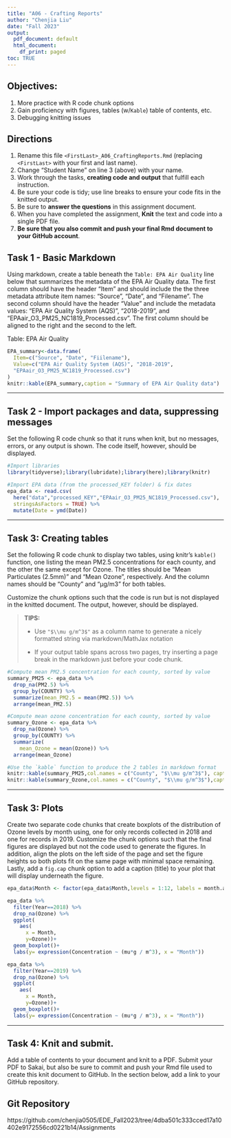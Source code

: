 ```yaml
---
title: "A06 - Crafting Reports"
author: "Chenjia Liu"
date: "Fall 2023"
output:
  pdf_document: default
  html_document:
    df_print: paged
toc: TRUE
---
```


## Objectives:

1.  More practice with R code chunk options
1.  Gain proficiency with figures, tables (w/`Kable`) table of contents, etc.
1.  Debugging knitting issues

## Directions

1.  Rename this file `<FirstLast>_A06_CraftingReports.Rmd` (replacing `<FirstLast>` with your first and last name).
1.  Change "Student Name" on line 3 (above) with your name.
1.  Work through the tasks, **creating code and output** that fulfill each instruction.
1.  Be sure your code is tidy; use line breaks to ensure your code fits in the knitted output.
1.  Be sure to **answer the questions** in this assignment document.
1.  When you have completed the assignment, **Knit** the text and code into a single PDF file.
1.  **Be sure that you also commit and push your final Rmd document to your GitHub account**.

## Task 1 - Basic Markdown

Using markdown, create a table beneath the `Table: EPA Air Quality` line below that summarizes the metadata of the EPA Air Quality data. The first column should have the header "Item" and should include the the three metadata attribute item names: "Source", "Date", and "Filename". The second column should have the header "Value" and include the metadata values: "EPA Air Quality System (AQS)", "2018-2019", and "EPAair_O3_PM25_NC1819_Processed.csv". The first column should be aligned to the right and the second to the left.

Table: EPA Air Quality

```r

EPA_summary<-data.frame(
  Item=c("Source", "Date", "Fiilename"),
  Value=c("EPA Air Quality System (AQS)", "2018-2019",
  "EPAair_O3_PM25_NC1819_Processed.csv")
)
knitr::kable(EPA_summary,caption = "Summary of EPA Air Quality data")
```

---

## Task 2 - Import packages and data, suppressing messages

Set the following R code chunk so that it runs when knit, but no messages, errors, or any output is shown. The code itself, however, should be displayed.

```r
#Import libraries
library(tidyverse);library(lubridate);library(here);library(knitr)

#Import EPA data (from the processed_KEY folder) & fix dates
epa_data <- read.csv(
  here("data","processed_KEY","EPAair_O3_PM25_NC1819_Processed.csv"),
  stringsAsFactors = TRUE) %>% 
  mutate(Date = ymd(Date))
```

---

## Task 3: Creating tables

Set the following R code chunk to display two tables, using knitr's `kable()` function, one listing the mean PM2.5 concentrations for each county, and the other the same except for Ozone. The titles should be "Mean Particulates (2.5mm)" and "Mean Ozone", respectively. And the column names should be "County" and "µg/m3" for both tables.

Customize the chunk options such that the code is run but is not displayed in the knitted document. The output, however, should be displayed.

> **TIPS:**
>
> -   Use `"$\\mu g/m^3$"` as a column name to generate a nicely formatted string via markdown/MathJax notation
>
> -   If your output table spans across two pages, try inserting a page break in the markdown just before your code chunk.


```r
#Compute mean PM2.5 concentration for each county, sorted by value
summary_PM25 <- epa_data %>% 
  drop_na(PM2.5) %>% 
  group_by(COUNTY) %>% 
  summarize(mean_PM2.5 = mean(PM2.5)) %>% 
  arrange(mean_PM2.5)

#Compute mean ozone concentration for each county, sorted by value
summary_Ozone <- epa_data %>% 
  drop_na(Ozone) %>% 
  group_by(COUNTY) %>% 
  summarize(
    mean_Ozone = mean(Ozone)) %>% 
  arrange(mean_Ozone)

#Use the `kable` function to produce the 2 tables in markdown format
knitr::kable(summary_PM25,col.names = c("County", "$\\mu g/m^3$"), caption="Mean Particulates (2.5mm)")
knitr::kable(summary_Ozone,col.names = c("County", "$\\mu g/m^3$"),caption="Mean Ozone")
```

---

## Task 3: Plots

Create two separate code chunks that create boxplots of the distribution of Ozone levels by month using, one for only records collected in 2018 and one for records in 2019. Customize the chunk options such that the final figures are displayed but not the code used to generate the figures. In addition, align the plots on the left side of the page and set the figure heights so both plots fit on the same page with minimal space remaining. Lastly, add a `fig.cap` chunk option to add a caption (title) to your plot that will display underneath the figure.
```r
epa_data$Month <- factor(epa_data$Month,levels = 1:12, labels = month.abb)
```

```r


epa_data %>% 
  filter(Year==2018) %>% 
  drop_na(Ozone) %>% 
  ggplot(
    aes(
      x = Month, 
      y=Ozone))+
  geom_boxplot()+
  labs(y= expression(Concentration ~ (mu*g / m^3), x = "Month"))


```

```r
epa_data %>% 
  filter(Year==2019) %>% 
  drop_na(Ozone) %>% 
  ggplot(
    aes(
      x = Month, 
      y=Ozone))+
  geom_boxplot()+
  labs(y= expression(Concentration ~ (mu*g / m^3), x = "Month"))
```

---
\newpage

## Task 4: Knit and submit.
Add a table of contents to your document and knit to a PDF. Submit your PDF to Sakai, but also be sure to commit and push your Rmd file used to create this knit document to GitHub. In the section below, add a link to your GitHub repository. 

## Git Repository
https://github.com/chenjia0505/EDE_Fall2023/tree/4dba501c333cced17a10402e9172556cd0221b14/Assignments
